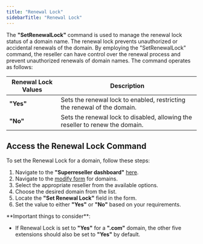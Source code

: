 ```yaml
---
title: "Renewal Lock"
sidebarTitle: "Renewal Lock"
---
```


The **"SetRenewalLock"** command is used to manage the renewal lock status of a domain name. The renewal lock prevents unauthorized or accidental renewals of the domain. By employing the "SetRenewalLock" command, the reseller can have control over the renewal process and prevent unauthorized renewals of domain names.
The command operates as follows:

| Renewal Lock Values | Description                                                                                              |
| -------------------- | -------------------------------------------------------------------------------------------------------- |
| **"Yes"**            | Sets the renewal lock to enabled, restricting the renewal of the domain. |
| **"No"**             | Sets the renewal lock to disabled, allowing the reseller to renew the domain.   |

## Access the Renewal Lock Command

To set the Renewal Lock for a domain, follow these steps:

1. Navigate to the **"Superreseller dashboard"** [here](https://superreseller-qa.nominus.host/login/?next=/).
2. Navigate to the [modify form](https://superreseller-qa.nominus.host/forms/domains/modify) for domains.
3. Select the appropriate reseller from the available options.
4. Choose the desired domain from the list.
5. Locate the **"Set Renewal Lock"** field in the form.
6. Set the value to either **"Yes"** or **"No"** based on your requirements.

<Warning>
**Important things to consider**:

- If Renewal Lock is set to **"Yes"** for a **".com"** domain, the other five extensions should also be set to **"Yes"** by default.
</Warning>
